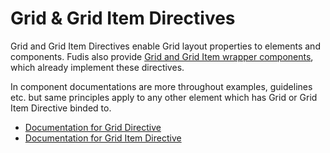 
<Meta title="Directives/Grid/Introduction" />

# Grid & Grid Item Directives

Grid and Grid Item Directives enable Grid layout properties to elements and components. Fudis also provide [Grid and Grid Item wrapper components](/docs/components-grid--documentation), which already implement these directives.

In component documentations are more throughout examples, guidelines etc. but same principles apply to any other element which has Grid or Grid Item Directive binded to.

- [Documentation for Grid Directive](/docs/directives-grid-grid--documentation)
- [Documentation for Grid Item Directive](/docs/directives-grid-grid-item--documentation)
